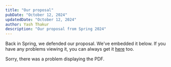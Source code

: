 ```yaml
---
title: "Our proposal"
pubDate: "October 12, 2024"
updatedDate: "October 12, 2024"
author: Yash Thakur
description: "Our proposal from Spring 2024"
---
```


Back in Spring, we defended our proposal. We've embedded it below.
If you have any problems viewing it, you can always get it <a href={Files.Proposal}>here</a> too.

<object
  width="100%"
  height="500px"
  type="application/pdf"
  data={Files.Proposal}>
  <p>Sorry, there was a problem displaying the PDF.</p>
</object>
